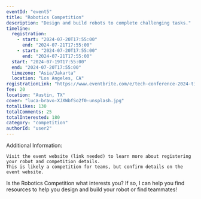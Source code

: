 ```yaml
---
eventId: "event5"
title: "Robotics Competition"
description: "Design and build robots to complete challenging tasks."
timeline:
  registration:
    - start: "2024-07-20T17:55:00"
      end: "2024-07-21T17:55:00"
    - start: "2024-07-20T17:55:00"
      end: "2024-07-21T17:55:00"
  start: "2024-07-19T17:55:00"
  end: "2024-07-20T17:55:00"
  timezone: "Asia/Jakarta"
  location: "Los Angeles, CA"
registrationLink: "https://www.eventbrite.com/e/tech-conference-2024-tickets-431088889097"
fee: 20
location: "Austin, TX"
cover: "luca-bravo-XJXWbfSo2f0-unsplash.jpg"
totalLikes: 130
totalComments: 25
totalInterested: 180
category: "competition"
authorId: "user2"
---
```


Additional Information:

    Visit the event website (link needed) to learn more about registering your robot and competition details.
    This is likely a competition for teams, but confirm details on the event website.

Is the Robotics Competition what interests you? If so, I can help you find resources to help you design and build your robot or find teammates!
